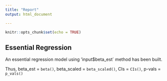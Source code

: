 ---
title: "Report"
output: html_document

---

```{r setup, include=FALSE}
knitr::opts_chunk$set(echo = TRUE)
```

## Essential Regression
An essential regression model using 'input$beta_est` method has been built.

Thus, 
beta_est = `beta()`,
beta_scaled = `beta_scaled()`,
CIs = `CIs()`,
p-vals = `p_vals()`

